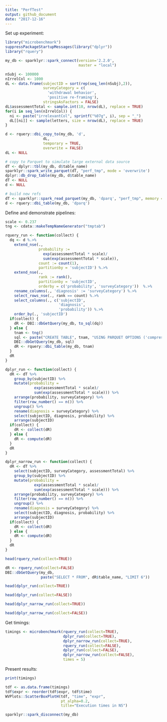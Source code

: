 ```yaml
---
title: "PerfTest"
output: github_document
date: "2017-12-16"
---
```


<!-- PerfTest.md is generated from PerfTest.Rmd. Please edit that file -->

Set up experiment:

```r
library("microbenchmark")
suppressPackageStartupMessages(library("dplyr"))
library("rquery")

my_db <- sparklyr::spark_connect(version='2.2.0', 
                                 master = "local")

nSubj <- 100000
nIrrelCol <- 1000
dL <- data.frame(subjectID = sort(rep(seq_len(nSubj),2)),
                 surveyCategory = c(
                   'withdrawal behavior',
                   'positive re-framing'),
                 stringsAsFactors = FALSE)
dL$assessmentTotal <- sample.int(10, nrow(dL), replace = TRUE)
for(i in seq_len(nIrrelCol)) {
  ni <- paste("irrelevantCol", sprintf("%07g", i), sep = "_")
  dL[[ni]] <- sample(letters, size = nrow(dL), replace = TRUE)
}

d <- rquery::dbi_copy_to(my_db, 'd',
                 dL,
                 temporary = TRUE, 
                 overwrite = FALSE)
dL <- NULL

# copy to Parquet to simulate large external data source
dT <- dplyr::tbl(my_db, d$table_name)
sparklyr::spark_write_parquet(dT, "perf_tmp", mode = 'overwrite')
dplyr::db_drop_table(my_db, d$table_name)
dT <- NULL
d <- NULL

# build new refs
dT <- sparklyr::spark_read_parquet(my_db, 'dparq', "perf_tmp", memory = FALSE)
d <- rquery::dbi_table(my_db, 'dparq')
```

Define and demonstrate pipelines:

```r
scale <- 0.237
tng <- cdata::makeTempNameGenerator("tmptab")

rquery_run <- function(collect) {
  dq <- d %.>%
    extend_nse(.,
               probability :=
                 exp(assessmentTotal * scale)/
                 sum(exp(assessmentTotal * scale)),
               count := count(1),
               partitionby = 'subjectID') %.>%
    extend_nse(.,
               rank := rank(),
               partitionby = 'subjectID',
               orderby = c('probability', 'surveyCategory'))  %.>%
    rename_columns(., 'diagnosis' := 'surveyCategory') %.>%
    select_rows_nse(., rank == count) %.>%
    select_columns(., c('subjectID', 
                        'diagnosis', 
                        'probability')) %.>%
    order_by(., 'subjectID')
  if(collect) {
    dR <- DBI::dbGetQuery(my_db, to_sql(dq))
  } else {
    tnam <- tng()
    sql <- paste("CREATE TABLE", tnam, "USING PARQUET OPTIONS ('compression'='snappy') AS", to_sql(dq))
    DBI::dbGetQuery(my_db, sql)
    dR <- rquery::dbi_table(my_db, tnam)
  }
  dR
}

dplyr_run <- function(collect) {
  dR <- dT %>%
    group_by(subjectID) %>%
    mutate(probability =
             exp(assessmentTotal * scale)/
             sum(exp(assessmentTotal * scale))) %>%
    arrange(probability, surveyCategory) %>%
    filter(row_number() == n()) %>%
    ungroup() %>%
    rename(diagnosis = surveyCategory) %>%
    select(subjectID, diagnosis, probability) %>%
    arrange(subjectID) 
  if(collect) {
    dR <- collect(dR)
  } else {
    dR <- compute(dR)
  }
  dR
}

dplyr_narrow_run <- function(collect) {
  dR <- dT %>%
    select(subjectID, surveyCategory, assessmentTotal) %>%
    group_by(subjectID) %>%
    mutate(probability =
             exp(assessmentTotal * scale)/
             sum(exp(assessmentTotal * scale))) %>%
    arrange(probability, surveyCategory) %>%
    filter(row_number() == n()) %>%
    ungroup() %>%
    rename(diagnosis = surveyCategory) %>%
    select(subjectID, diagnosis, probability) %>%
    arrange(subjectID)
  if(collect) {
    dR <- collect(dR)
  } else {
    dR <- compute(dR)
  }
  dR
}

head(rquery_run(collect=TRUE))

dR <- rquery_run(collect=FALSE) 
DBI::dbGetQuery(my_db, 
                paste("SELECT * FROM", dR$table_name, "LIMIT 6"))

head(dplyr_run(collect=TRUE))

head(dplyr_run(collect=FALSE))

head(dplyr_narrow_run(collect=TRUE))

head(dplyr_narrow_run(collect=FALSE))
```

Get timings:

```r
timings <- microbenchmark(rquery_run(collect=TRUE), 
                          dplyr_run(collect=TRUE), 
                          dplyr_narrow_run(collect=TRUE),
                          rquery_run(collect=FALSE), 
                          dplyr_run(collect=FALSE), 
                          dplyr_narrow_run(collect=FALSE),
                          times = 5)
```

Present results:

```r
print(timings)

tdf <- as.data.frame(timings)
tdf$expr <- reorder(tdf$expr, tdf$time)
WVPlots::ScatterBoxPlotH(tdf, "time", "expr",  
                         pt_alpha=0.2,
                         title="Execution times in NS")
```


```r
sparklyr::spark_disconnect(my_db)
```

